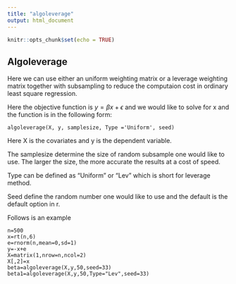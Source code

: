 ```yaml
---
title: "algoleverage"
output: html_document
---
```


```r
knitr::opts_chunk$set(echo = TRUE)
```

## Algoleverage

Here we can use either an uniform weighting matrix or a leverage weighting matrix together with subsampling to reduce the computaion cost in ordinary least square regression.

Here the objective function is $y=\beta x + \epsilon$ and we would like to solve for x and the function is in the following form:

`algoleverage(X, y, samplesize, Type ='Uniform', seed)`

Here X is the covariates and y is the dependent variable.

The samplesize determine the size of random subsample one would like to use. The larger the size, the more accurate the results at a cost of speed.

Type can be defined as "Uniform" or "Lev" which is short for leverage method.

Seed define the random number one would like to use and the default is the default option in r.

Follows is an example

```{}
n=500
x=rt(n,6)
e=rnorm(n,mean=0,sd=1)
y=-x+e
X=matrix(1,nrow=n,ncol=2)
X[,2]=x
beta=algoleverage(X,y,50,seed=33)
beta1=algoleverage(X,y,50,Type="Lev",seed=33)
```

